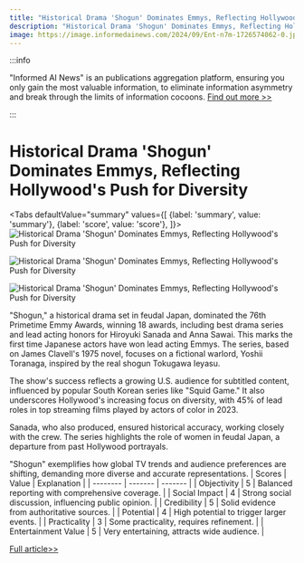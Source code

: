 ```yaml
---
title: "Historical Drama 'Shogun' Dominates Emmys, Reflecting Hollywood's Push for Diversity"
description: "Historical Drama 'Shogun' Dominates Emmys, Reflecting Hollywood's Push for Diversity"
image: https://image.informedainews.com/2024/09/Ent-n7m-1726574062-0.jpg
---
```



:::info

"Informed AI News" is an publications aggregation platform, ensuring you only gain the most valuable information, to eliminate information asymmetry and break through the limits of information cocoons.  [Find out more >>](/)

:::

# Historical Drama 'Shogun' Dominates Emmys, Reflecting Hollywood's Push for Diversity


<Tabs
	defaultValue="summary"
	values={[
	{label: 'summary', value: 'summary'},
	{label: 'score', value: 'score'},
]}>
<TabItem value="summary">
<img
  src="https://image.informedainews.com/2024/09/Ent-n7m-1726574062-0.jpg"
  alt="Historical Drama 'Shogun' Dominates Emmys, Reflecting Hollywood's Push for Diversity"
/>

<img
  src="https://image.informedainews.com/2024/09/Ent-dUq-1726574062-1.jpg"
  alt="Historical Drama 'Shogun' Dominates Emmys, Reflecting Hollywood's Push for Diversity"
/>

<img
  src="https://image.informedainews.com/2024/09/Ent-Yrh-1726574062-2.jpg"
  alt="Historical Drama 'Shogun' Dominates Emmys, Reflecting Hollywood's Push for Diversity"
/>



"Shogun," a historical drama set in feudal Japan, dominated the 76th Primetime Emmy Awards, winning 18 awards, including best drama series and lead acting honors for Hiroyuki Sanada and Anna Sawai. This marks the first time Japanese actors have won lead acting Emmys. The series, based on James Clavell's 1975 novel, focuses on a fictional warlord, Yoshii Toranaga, inspired by the real shogun Tokugawa Ieyasu.

The show's success reflects a growing U.S. audience for subtitled content, influenced by popular South Korean series like "Squid Game." It also underscores Hollywood's increasing focus on diversity, with 45% of lead roles in top streaming films played by actors of color in 2023.

Sanada, who also produced, ensured historical accuracy, working closely with the crew. The series highlights the role of women in feudal Japan, a departure from past Hollywood portrayals.

"Shogun" exemplifies how global TV trends and audience preferences are shifting, demanding more diverse and accurate representations.
</TabItem>
<TabItem value="score">
	| Scores     | Value   | Explanation |
	| -------- | ------- | ------- |
	| Objectivity  | 5    | Balanced reporting with comprehensive coverage.    |
	| Social Impact | 4     | Strong social discussion, influencing public opinion.    |
	| Credibility    | 5    | Solid evidence from authoritative sources.    |
	| Potential    | 4    | High potential to trigger larger events.    |
	| Practicality    | 3    | Some practicality, requires refinement.    |
	| Entertainment Value    | 5    | Very entertaining, attracts wide audience.    |
</TabItem>
</Tabs>

[Full article>>](https://asia.nikkei.com/Business/Media-Entertainment/Shogun-dominates-Emmys-as-Hollywood-pursues-diversity-on-screen)
